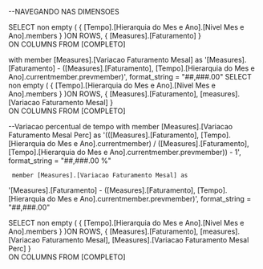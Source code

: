 --NAVEGANDO NAS DIMENSOES

SELECT	non empty (
{
[Tempo].[Hierarquia do Mes e Ano].[Nivel Mes e Ano].members
}
	)ON ROWS,
{
[Measures].[Faturamento]
}		
		ON COLUMNS
FROM	[COMPLETO]



with member [Measures].[Variacao Faturamento Mesal] as 
'[Measures].[Faturamento] - ([Measures].[Faturamento], [Tempo].[Hierarquia do Mes e Ano].currentmember.prevmember)',
format_string = "##,###.00"
SELECT	non empty (
{
[Tempo].[Hierarquia do Mes e Ano].[Nivel Mes e Ano].members
}
	)ON ROWS,
{
[Measures].[Faturamento],
[measures].[Variacao Faturamento Mesal]
}		
		ON COLUMNS
FROM	[COMPLETO]





--Variacao percentual de tempo
with member [Measures].[Variacao Faturamento Mesal Perc] as 
'(([Measures].[Faturamento], [Tempo].[Hierarquia do Mes e Ano].currentmember) /
([Measures].[Faturamento], [Tempo].[Hierarquia do Mes e Ano].currentmember.prevmember)) - 1',
format_string = "##,###.00 %"

	 member [Measures].[Variacao Faturamento Mesal] as 
'[Measures].[Faturamento] - ([Measures].[Faturamento], [Tempo].[Hierarquia do Mes e Ano].currentmember.prevmember)',
format_string = "##,###.00"


SELECT	non empty (
{
[Tempo].[Hierarquia do Mes e Ano].[Nivel Mes e Ano].members
}
	)ON ROWS,
{
[Measures].[Faturamento],
[measures].[Variacao Faturamento Mesal],
[Measures].[Variacao Faturamento Mesal Perc] 
}		
		ON COLUMNS
FROM	[COMPLETO]

